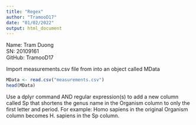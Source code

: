 ```yaml
---
title: "Regex"
author: "TramooD17"
date: "01/02/2022"
output: html_document
---
```

 Name: Tram Duong  
 SN: 20109161  
 GitHub: TramooD17  
 
Import measurements.csv file from into an object called MData
```r
MData <- read.csv("measurements.csv")
head(MData)
```
Use a dplyr command AND regular expression(s) to add a new column called Sp that shortens the genus name in the Organism column to only the first letter and period. For example: Homo sapiens in the original Organism column becomes H. sapiens in the Sp column. 
```r

```

